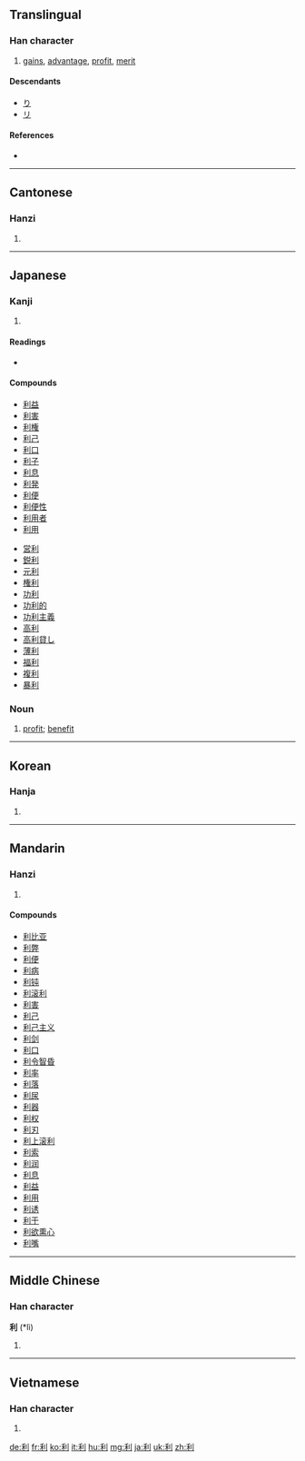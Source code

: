 ==Translingual==

===Han character===
{{Han char|rn=18|rad=刀|as=05|sn=7|four=2290<sub>0</sub>|canj=竹木中弓 (HDLN)|ids=⿰[[禾]][[刂]]}}

# [[gain]]s, [[advantage]], [[profit]], [[merit]]

====Descendants====
* [[り]]
* [[リ]]

====References====
* {{Han ref|kx=0138.190|dkj=01932|dj=0313.080|hdz=10329.020|uh=5229|ud=21033|bh=A751|bd=42833}}

----

==Cantonese==

===Hanzi===
{{yue-hanzi|jyut=|y=lei6}}

# {{defn|Cantonese|sort=刀05}}

----

==Japanese==

===Kanji===
{{ja-kanji|grade=4|rs=刀05}}

# {{defn|Japanese}}

====Readings====
* {{ja-readings|on=リ (ri)|kun=[[きく]] (kiku), [[よい]] (yoi), [[するどい]] (surudoi)}}

====Compounds====
{{top2}}
* [[利益]]
* [[利害]]
* [[利権]]
* [[利己]]
* [[利口]]
* [[利子]]
* [[利息]]
* [[利発]]
* [[利便]]
* [[利便性]]
* [[利用者]]
* [[利用]]
{{mid2}}
* [[営利]]
* [[鋭利]]
* [[元利]]
* [[権利]]
* [[功利]]
* [[功利的]]
* [[功利主義]]
* [[高利]]
* [[高利貸し]]
* [[薄利]]
* [[福利]]
* [[複利]]
* [[暴利]]
{{bottom}}

===Noun===
{{ja-noun|k|hira=り|rom=ri}}

# [[profit]]; [[benefit]]

----

==Korean==

===Hanja===
{{ko-hanja|hangeul=[[리]] > [[이]]|rv=ri|mr=ri}}

# {{defn|Korean|sort=刀05}}

----

==Mandarin==

===Hanzi===
{{cmn-hanzi|pin=[[lì]] ([[li4]]), [[biè]] ([[bie4]])|wg=pieh<sup>4</sup>, li<sup>4</sup>}}

# {{defn|Mandarin|sort=刀05}}

====Compounds====
* [[利比亚]]
* [[利弊]]
* [[利便]]
* [[利病]]
* [[利钝]]
* [[利滚利]]
* [[利害]]
* [[利己]]
* [[利己主义]]
* [[利剑]]
* [[利口]]
* [[利令智昏]]
* [[利率]]
* [[利落]]
* [[利尿]]
* [[利器]]
* [[利权]]
* [[利刃]]
* [[利上滚利]]
* [[利索]]
* [[利润]]
* [[利息]]
* [[利益]]
* [[利用]]
* [[利诱]]
* [[利于]]
* [[利欲熏心]]
* [[利嘴]]

----

==Middle Chinese==

===Han character===
'''利''' (*lì)<!--note: asterisk indicates that this character appears more than four times in the Tang Dynasty corpus of literature-->

# {{defn|Middle Chinese}}

----

==Vietnamese==

===Han character===
{{vi-hantu|[[lợi]], [[lời]], [[lì]]|rs=刀05}}

# {{defn|Vietnamese|sort=刀05}}

[[de:利]]
[[fr:利]]
[[ko:利]]
[[it:利]]
[[hu:利]]
[[mg:利]]
[[ja:利]]
[[uk:利]]
[[zh:利]]